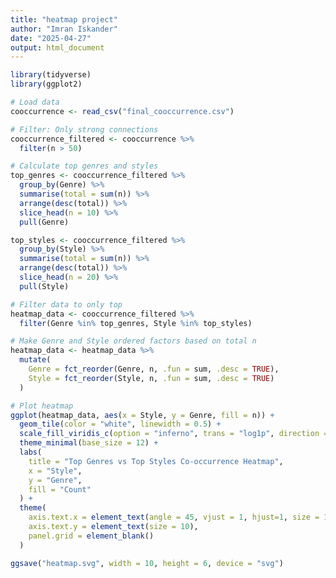 ---
title: "heatmap project"
author: "Imran Iskander"
date: "2025-04-27"
output: html_document
---

```{r}
library(tidyverse)
library(ggplot2)

# Load data
cooccurrence <- read_csv("final_cooccurrence.csv")

# Filter: Only strong connections
cooccurrence_filtered <- cooccurrence %>%
  filter(n > 50)

# Calculate top genres and styles
top_genres <- cooccurrence_filtered %>%
  group_by(Genre) %>%
  summarise(total = sum(n)) %>%
  arrange(desc(total)) %>%
  slice_head(n = 10) %>%
  pull(Genre)

top_styles <- cooccurrence_filtered %>%
  group_by(Style) %>%
  summarise(total = sum(n)) %>%
  arrange(desc(total)) %>%
  slice_head(n = 20) %>%
  pull(Style)

# Filter data to only top
heatmap_data <- cooccurrence_filtered %>%
  filter(Genre %in% top_genres, Style %in% top_styles)

# Make Genre and Style ordered factors based on total n
heatmap_data <- heatmap_data %>%
  mutate(
    Genre = fct_reorder(Genre, n, .fun = sum, .desc = TRUE),
    Style = fct_reorder(Style, n, .fun = sum, .desc = TRUE)
  )

# Plot heatmap
ggplot(heatmap_data, aes(x = Style, y = Genre, fill = n)) +
  geom_tile(color = "white", linewidth = 0.5) +
  scale_fill_viridis_c(option = "inferno", trans = "log1p", direction = -1) +
  theme_minimal(base_size = 12) +
  labs(
    title = "Top Genres vs Top Styles Co-occurrence Heatmap",
    x = "Style",
    y = "Genre",
    fill = "Count"
  ) +
  theme(
    axis.text.x = element_text(angle = 45, vjust = 1, hjust=1, size = 10),
    axis.text.y = element_text(size = 10),
    panel.grid = element_blank()
  )


```
```{r}
ggsave("heatmap.svg", width = 10, height = 6, device = "svg")

```



